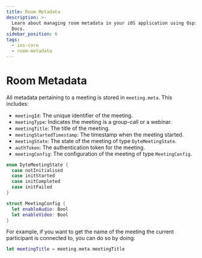 ```yaml
---
title: Room Metadata
description: >-
  Learn about managing room metadata in your iOS application using Ospi
  Docs.
sidebar_position: 6
tags:
  - ios-core
  - room-metadata
---
```


# Room Metadata

All metadata pertaining to a meeting is stored in `meeting.meta`. This includes:

- `meetingId`: The unique identifier of the meeting.
- `meetingType`: Indicates the meeting is a group-call or a webinar.
- `meetingTitle`: The title of the meeting.
- `meetingStartedTimestamp`: The timestamp when the meeting started.
- `meetingState`: The state of the meeting of type `DyteMeetingState`.
- `authToken`: The authentication token for the meeting.
- `meetingConfig`: The configuration of the meeting of type `MeetingConfig`.

```swift
enum DyteMeetingState {
  case notInitialised
  case initStarted
  case initCompleted
  case initFailed
}

struct MeetingConfig {
  let enableAudio: Bool
  let enableVideo: Bool
}
```

For example, if you want to get the name of the meeting the current participant is
connected to, you can do so by doing:

```swift
let meetingTitle = meeting.meta.meetingTitle
```

<head>
  <title>Mobile Core Room Metadata</title>
</head>
